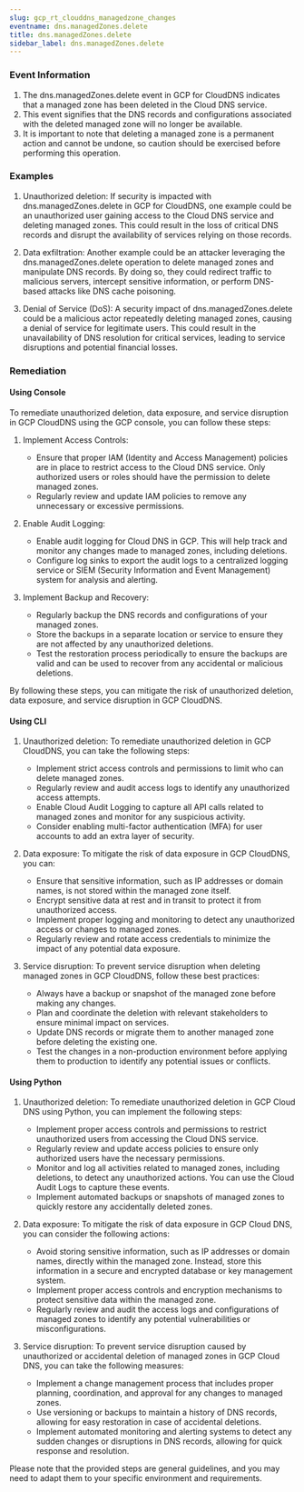 ```yaml
--- 
slug: gcp_rt_clouddns_managedzone_changes
eventname: dns.managedZones.delete
title: dns.managedZones.delete
sidebar_label: dns.managedZones.delete
---
```

                       
### Event Information

1. The dns.managedZones.delete event in GCP for CloudDNS indicates that a managed zone has been deleted in the Cloud DNS service.
2. This event signifies that the DNS records and configurations associated with the deleted managed zone will no longer be available.
3. It is important to note that deleting a managed zone is a permanent action and cannot be undone, so caution should be exercised before performing this operation.


### Examples

1. Unauthorized deletion: If security is impacted with dns.managedZones.delete in GCP for CloudDNS, one example could be an unauthorized user gaining access to the Cloud DNS service and deleting managed zones. This could result in the loss of critical DNS records and disrupt the availability of services relying on those records.

2. Data exfiltration: Another example could be an attacker leveraging the dns.managedZones.delete operation to delete managed zones and manipulate DNS records. By doing so, they could redirect traffic to malicious servers, intercept sensitive information, or perform DNS-based attacks like DNS cache poisoning.

3. Denial of Service (DoS): A security impact of dns.managedZones.delete could be a malicious actor repeatedly deleting managed zones, causing a denial of service for legitimate users. This could result in the unavailability of DNS resolution for critical services, leading to service disruptions and potential financial losses.

### Remediation

#### Using Console

To remediate unauthorized deletion, data exposure, and service disruption in GCP CloudDNS using the GCP console, you can follow these steps:

1. Implement Access Controls:
   - Ensure that proper IAM (Identity and Access Management) policies are in place to restrict access to the Cloud DNS service. Only authorized users or roles should have the permission to delete managed zones.
   - Regularly review and update IAM policies to remove any unnecessary or excessive permissions.

2. Enable Audit Logging:
   - Enable audit logging for Cloud DNS in GCP. This will help track and monitor any changes made to managed zones, including deletions.
   - Configure log sinks to export the audit logs to a centralized logging service or SIEM (Security Information and Event Management) system for analysis and alerting.

3. Implement Backup and Recovery:
   - Regularly backup the DNS records and configurations of your managed zones.
   - Store the backups in a separate location or service to ensure they are not affected by any unauthorized deletions.
   - Test the restoration process periodically to ensure the backups are valid and can be used to recover from any accidental or malicious deletions.

By following these steps, you can mitigate the risk of unauthorized deletion, data exposure, and service disruption in GCP CloudDNS.

#### Using CLI

1. Unauthorized deletion: To remediate unauthorized deletion in GCP CloudDNS, you can take the following steps:
   - Implement strict access controls and permissions to limit who can delete managed zones.
   - Regularly review and audit access logs to identify any unauthorized access attempts.
   - Enable Cloud Audit Logging to capture all API calls related to managed zones and monitor for any suspicious activity.
   - Consider enabling multi-factor authentication (MFA) for user accounts to add an extra layer of security.

2. Data exposure: To mitigate the risk of data exposure in GCP CloudDNS, you can:
   - Ensure that sensitive information, such as IP addresses or domain names, is not stored within the managed zone itself.
   - Encrypt sensitive data at rest and in transit to protect it from unauthorized access.
   - Implement proper logging and monitoring to detect any unauthorized access or changes to managed zones.
   - Regularly review and rotate access credentials to minimize the impact of any potential data exposure.

3. Service disruption: To prevent service disruption when deleting managed zones in GCP CloudDNS, follow these best practices:
   - Always have a backup or snapshot of the managed zone before making any changes.
   - Plan and coordinate the deletion with relevant stakeholders to ensure minimal impact on services.
   - Update DNS records or migrate them to another managed zone before deleting the existing one.
   - Test the changes in a non-production environment before applying them to production to identify any potential issues or conflicts.

#### Using Python

1. Unauthorized deletion: To remediate unauthorized deletion in GCP Cloud DNS using Python, you can implement the following steps:
   - Implement proper access controls and permissions to restrict unauthorized users from accessing the Cloud DNS service.
   - Regularly review and update access policies to ensure only authorized users have the necessary permissions.
   - Monitor and log all activities related to managed zones, including deletions, to detect any unauthorized actions. You can use the Cloud Audit Logs to capture these events.
   - Implement automated backups or snapshots of managed zones to quickly restore any accidentally deleted zones.

2. Data exposure: To mitigate the risk of data exposure in GCP Cloud DNS, you can consider the following actions:
   - Avoid storing sensitive information, such as IP addresses or domain names, directly within the managed zone. Instead, store this information in a secure and encrypted database or key management system.
   - Implement proper access controls and encryption mechanisms to protect sensitive data within the managed zone.
   - Regularly review and audit the access logs and configurations of managed zones to identify any potential vulnerabilities or misconfigurations.

3. Service disruption: To prevent service disruption caused by unauthorized or accidental deletion of managed zones in GCP Cloud DNS, you can take the following measures:
   - Implement a change management process that includes proper planning, coordination, and approval for any changes to managed zones.
   - Use versioning or backups to maintain a history of DNS records, allowing for easy restoration in case of accidental deletions.
   - Implement automated monitoring and alerting systems to detect any sudden changes or disruptions in DNS records, allowing for quick response and resolution.

Please note that the provided steps are general guidelines, and you may need to adapt them to your specific environment and requirements.


 